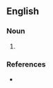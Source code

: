 {{also|summerhouse|summer-house}}

==English==

===Noun===
{{en-noun}}

# {{alternative spelling of|summerhouse|lang=en}}

===References===
* {{R:ODO}}